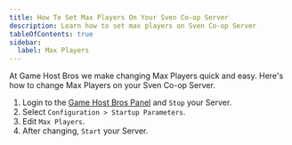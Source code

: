 ```yaml
---
title: How To Set Max Players On Your Sven Co-op Server
description: Learn how to set max players on Sven Co-op Server
tableOfContents: true
sidebar:
  label: Max Players
---
```


At Game Host Bros we make changing Max Players quick and easy. Here's how to change Max Players on your Sven Co-op Server.

1. Login to the [Game Host Bros Panel](https://panel.gamehostbros.com/) and `Stop` your Server.
2. Select `Configuration > Startup Parameters`.
3. Edit `Max Players`.
4. After changing, `Start` your Server.

